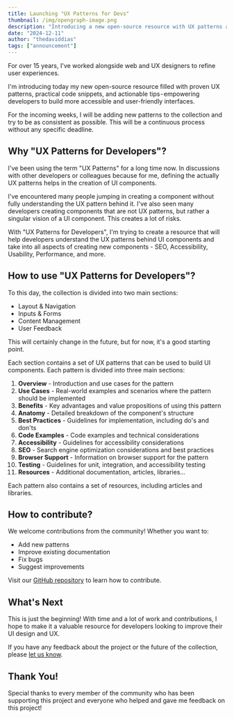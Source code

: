 ```yaml
---
title: Launching "UX Patterns for Devs"
thumbnail: /img/opengraph-image.png
description: "Introducing a new open-source resource with UX patterns and code snippets to help developers build more accessible and user-friendly interfaces."
date: "2024-12-11"
author: "thedaviddias"
tags: ["announcement"]
---
```


For over 15 years, I've worked alongside web and UX designers to refine user experiences.

I'm introducing today my new open-source resource filled with proven UX patterns, practical code snippets, and actionable tips - empowering developers to build more accessible and user-friendly interfaces.

For the incoming weeks, I will be adding new patterns to the collection and try to be as consistent as possible. This will be a continuous process without any specific deadline.

## Why "UX Patterns for Developers"?

I've been using the term "UX Patterns" for a long time now. In discussions with other developers or colleagues because for me, defining the actually UX patterns helps in the creation of UI components.

I've encountered many people jumping in creating a component without fully understanding the UX pattern behind it. I've also seen many developers creating components that are not UX patterns, but rather a singular vision of a UI component. This creates a lot of risks.

With "UX Patterns for Developers", I'm trying to create a resource that will help developers understand the UX patterns behind UI components and take into all aspects of creating new components - SEO, Accessibility, Usability, Performance, and more.

## How to use "UX Patterns for Developers"?

To this day, the collection is divided into two main sections:

- Layout & Navigation
- Inputs & Forms
- Content Management
- User Feedback

This will certainly change in the future, but for now, it's a good starting point.

Each section contains a set of UX patterns that can be used to build UI components. Each pattern is divided into three main sections:

1. **Overview** - Introduction and use cases for the pattern
2. **Use Cases** - Real-world examples and scenarios where the pattern should be implemented
3. **Benefits** - Key advantages and value propositions of using this pattern
4. **Anatomy** - Detailed breakdown of the component's structure
5. **Best Practices** - Guidelines for implementation, including do's and don'ts
6. **Code Examples** - Code examples and technical considerations
7. **Accessibility** - Guidelines for accessibility considerations
8. **SEO** - Search engine optimization considerations and best practices
9. **Browser Support** - Information on browser support for the pattern
10. **Testing** - Guidelines for unit, integration, and accessibility testing
11. **Resources** - Additional documentation, articles, libraries...

Each pattern also contains a set of resources, including articles and libraries.

## How to contribute?

We welcome contributions from the community! Whether you want to:

- Add new patterns
- Improve existing documentation
- Fix bugs
- Suggest improvements

Visit our [GitHub repository](https://github.com/thedaviddias/ux-patterns-for-developers/blob/main/.github/CONTRIBUTING.md) to learn how to contribute.

## What's Next

This is just the beginning! With time and a lot of work and contributions, I hope to make it a valuable resource for developers looking to improve their UI design and UX.

If you have any feedback about the project or the future of the collection, please
[let us know](https://github.com/thedaviddias/ux-patterns-for-developers/discussions).

## Thank You!

Special thanks to every member of the community who has been supporting this project and everyone who helped and gave me feedback on this project!
